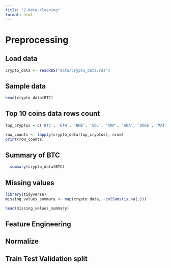 ```yaml
---
title: "2-data-cleaning"
format: html
---
```


# Preprocessing

## Load data
```r
crypto_data <- readRDS("data/crypto_data.rds")
```


## Sample data
```r
head(crypto_data$BTC)
```


## Top 10 coins data rows count
```r
top_cryptos = c('BTC', 'ETH', 'BNB', 'SOL', 'XRP', 'ADA', 'DOGE', 'MATIC', 'DOT', 'FTM')

row_counts <- lapply(crypto_data[top_cryptos], nrow)
print(row_counts)
```


## Summary of BTC
```r
  summary(crypto_data$BTC)
```


## Missing values
```r
library(tidyverse)
missing_values_summary <- map(crypto_data, ~colSums(is.na(.)))

head(missing_values_summary)
```


## Feature Engineering


## Normalize


## Train Test Validation split